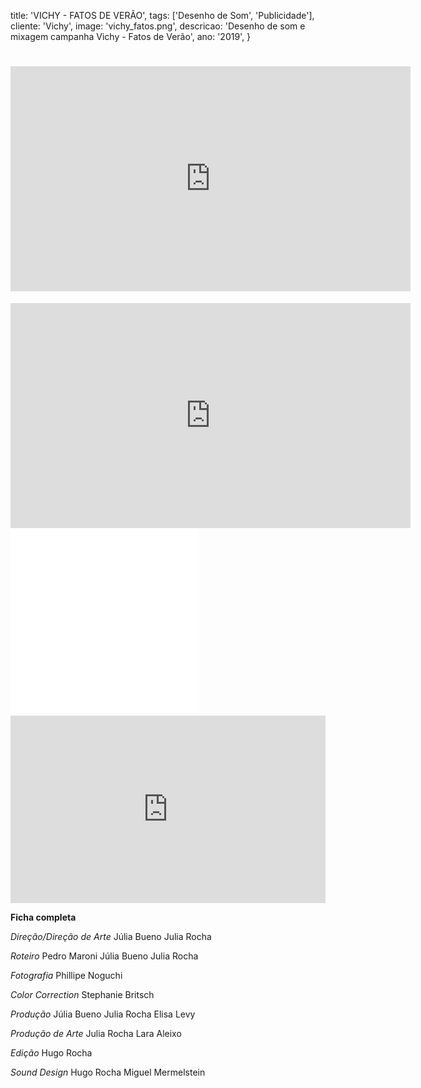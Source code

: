   title: 'VICHY - FATOS DE VERÃO',
  tags: ['Desenho de Som', 'Publicidade'],
  cliente: 'Vichy',
  image: 'vichy_fatos.png',
  descricao: 'Desenho de som e mixagem campanha Vichy - Fatos de Verão',
  ano: '2019',
}

# <iframe src="https://player.vimeo.com/video/261013203?color=ffffff&title=0&byline=0&portrait=0" width="640" height="360" frameborder="0" webkitallowfullscreen mozallowfullscreen allowfullscreen></iframe> 
<iframe src="https://player.vimeo.com/video/261012708?color=ffffff&title=0&byline=0&portrait=0" width="640" height="360" frameborder="0" webkitallowfullscreen mozallowfullscreen allowfullscreen></iframe>
<iframe src=\"https://player.vimeo.com/video/262235378?app_id=122963&wmode=opaque\" width=\"640\" height=\"360\" frameborder=\"0\" title=\"Vichy Camu Camu\" webkitallowfullscreen=\"\" mozallowfullscreen=\"\" allowfullscreen=\"\"></iframe>
<iframe src=\"https://player.vimeo.com/video/263187891?app_id=122963&wmode=opaque\" width=\"640\" height=\"360\" frameborder=\"0\" title=\"Vichy Kombucha\" webkitallowfullscreen=\"\" mozallowfullscreen=\"\" allowfullscreen=\"\"></iframe>

<iframe width="100%" height="300" scrolling="no" frameborder="no" allow="autoplay" src="https://w.soundcloud.com/player/?url=https%3A//api.soundcloud.com/playlists/938450149&color=%23ff5500&auto_play=false&hide_related=false&show_comments=true&show_user=true&show_reposts=false&show_teaser=true&visual=true"></iframe>

<b>Ficha completa</b>

<i>Direção/Direção de Arte</i>
Júlia Bueno
Julia Rocha

<i>Roteiro</i>
Pedro Maroni
Júlia Bueno
Julia Rocha

<i>Fotografia
</i>Phillipe Noguchi

<i>Color Correction
</i>Stephanie Britsch

<i>Produção
</i>Júlia Bueno
Julia Rocha
Elisa Levy

<i>Produção de Arte</i>
Julia Rocha
Lara Aleixo

<i>Edição</i>
Hugo Rocha

<i>Sound Design
</i>Hugo Rocha
Miguel Mermelstein
